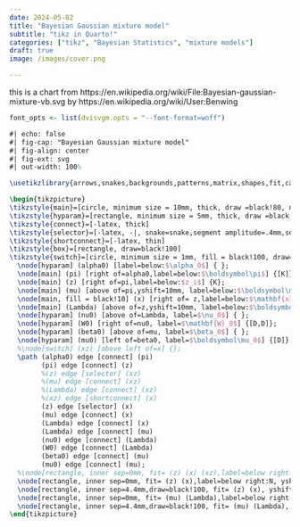 ```yaml
---
date: 2024-05-02
title: "Bayesian Gaussian mixture model"
subtitle: "tikz in Quarto!"
categories: ["tikz", "Bayesian Statistics", "mixture models"]
draft: true
image: /images/cover.png

---
```


this is a chart from https://en.wikipedia.org/wiki/File:Bayesian-gaussian-mixture-vb.svg by https://en.wikipedia.org/wiki/User:Benwing

```r
font_opts <- list(dvisvgm.opts = "--font-format=woff")
```

```tikz
#| echo: false
#| fig-cap: "Bayesian Gaussian mixture model"
#| fig-align: center
#| fig-ext: svg
#| out-width: 100%

\usetikzlibrary{arrows,snakes,backgrounds,patterns,matrix,shapes,fit,calc,shadows,plotmarks}

\begin{tikzpicture}
\tikzstyle{main}=[circle, minimum size = 10mm, thick, draw =black!80, node distance = 16mm]
\tikzstyle{hyparam}=[rectangle, minimum size = 5mm, thick, draw =black!80, fill = black!10, node distance = 16mm]
\tikzstyle{connect}=[-latex, thick]
\tikzstyle{selector}=[-latex, -|, snake=snake,segment amplitude=.4mm,segment length=2mm,line after snake=1mm, thick]
\tikzstyle{shortconnect}=[-latex, thin]
\tikzstyle{box}=[rectangle, draw=black!100]
\tikzstyle{switch}=[circle, minimum size = 1mm, fill = black!100, draw=black!100]
  \node[hyparam] (alpha0) [label=below:$\alpha_0$] { };
  \node[main] (pi) [right of=alpha0,label=below:$\boldsymbol\pi$] {[K]};
  \node[main] (z) [right of=pi,label=below:$z_i$] {K};
  \node[main] (mu) [above of=pi,yshift=10mm, label=below:$\boldsymbol\mu_k$] {[D]};
  \node[main, fill = black!10] (x) [right of= z,label=below:$\mathbf{x}_i$] {[D]};
  \node[main] (Lambda) [above of=z,yshift=10mm, label=below:$\boldsymbol\Lambda_k$] {[D,D]};
  \node[hyparam] (nu0) [above of=Lambda, label=$\nu_0$] { };
  \node[hyparam] (W0) [right of=nu0, label=$\mathbf{W}_0$] {[D,D]};
  \node[hyparam] (beta0) [above of=mu, label=$\beta_0$] { };
  \node[hyparam] (mu0) [left of=beta0, label=$\boldsymbol\mu_0$] {[D]};
  %\node[switch] (xz) [above left of=x] {};
  \path (alpha0) edge [connect] (pi)
        (pi) edge [connect] (z)
        %(z) edge [selector] (xz)
        %(mu) edge [connect] (xz)
        %(Lambda) edge [connect] (xz)
        %(xz) edge [shortconnect] (x)
        (z) edge [selector] (x)
        (mu) edge [connect] (x)
        (Lambda) edge [connect] (x)
        (Lambda) edge [connect] (mu)
        (nu0) edge [connect] (Lambda)
        (W0) edge [connect] (Lambda)
        (beta0) edge [connect] (mu)
        (mu0) edge [connect] (mu);
  %\node[rectangle, inner sep=0mm, fit= (z) (x) (xz),label=below right:N, yshift=-1.5mm, xshift=7mm] {};
  \node[rectangle, inner sep=0mm, fit= (z) (x),label=below right:N, yshift=-1.5mm, xshift=7mm] {};
  \node[rectangle, inner sep=4.4mm,draw=black!100, fit= (z) (x), yshift=-1.5mm, xshift=0.5mm] {};
  \node[rectangle, inner sep=0mm, fit= (mu) (Lambda),label=below right:K, yshift=-2mm, xshift=11mm] {};
  \node[rectangle, inner sep=4.4mm,draw=black!100, fit= (mu) (Lambda), yshift=-2mm, xshift=3mm] {};
\end{tikzpicture}

```